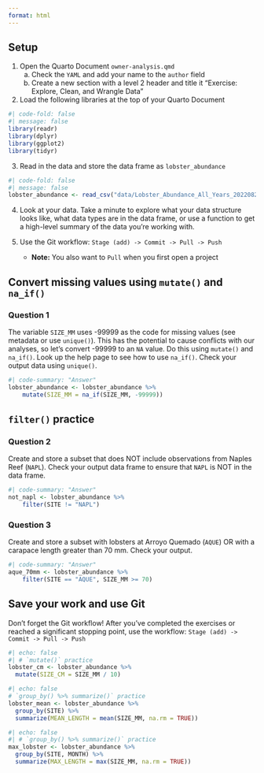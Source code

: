 ```yaml
---
format: html
---
```


::: callout-tip
## Setup

1.  Open the Quarto Document `owner-analysis.qmd`
    a.  Check the `YAML` and add your name to the `author` field
    b.  Create a new section with a level 2 header and title it "Exercise: Explore, Clean, and Wrangle Data"
2.  Load the following libraries at the top of your Quarto Document

```r
#| code-fold: false
#| message: false
library(readr)
library(dplyr)
library(ggplot2)
library(tidyr)
```

3.  Read in the data and store the data frame as `lobster_abundance`

```r
#| code-fold: false
#| message: false
lobster_abundance <- read_csv("data/Lobster_Abundance_All_Years_20220829.csv")
```

4. Look at your data. Take a minute to explore what your data structure looks like, what data types are in the data frame, or use a function to get a high-level summary of the data you're working with.

5. Use the Git workflow: ```Stage (add) -> Commit -> Pull -> Push```
    - **Note:** You also want to `Pull` when you first open a project

:::

## Convert missing values using `mutate()` and `na_if()`

::: callout-note
### Question 1

The variable `SIZE_MM` uses -99999 as the code for missing values (see metadata or use `unique()`). This has the potential to cause conflicts with our analyses, so let's convert -99999 to an `NA` value. Do this using `mutate()` and `na_if()`. Look up the help page to see how to use `na_if()`. Check your output data using `unique()`.
:::

```r
#| code-summary: "Answer"
lobster_abundance <- lobster_abundance %>% 
    mutate(SIZE_MM = na_if(SIZE_MM, -99999))
```

## `filter()` practice

::: callout-note
### Question 2

Create and store a subset that does NOT include observations from Naples Reef (`NAPL`). Check your output data frame to ensure that `NAPL` is NOT in the data frame.
:::

```r
#| code-summary: "Answer"
not_napl <- lobster_abundance %>% 
    filter(SITE != "NAPL")
```

::: callout-note
### Question 3

Create and store a subset with lobsters at Arroyo Quemado (`AQUE`) OR with a carapace length greater than 70 mm. Check your output.
:::

```r
#| code-summary: "Answer"
aque_70mm <- lobster_abundance %>% 
    filter(SITE == "AQUE", SIZE_MM >= 70)
```

::: callout-important
## Save your work and use Git
Don't forget the Git workflow! After you've completed the exercises or reached a significant stopping point, use the workflow: ```Stage (add) -> Commit -> Pull -> Push```
:::


<!--# Extra Questions -->


<!--# Question 4 -->
<!--# Add a new column that contains lobster carapace length converted to centimeters. There are 10 millimeters in 1 centimeter. Check your output. -->

```r
#| echo: false
#| # `mutate()` practice
lobster_cm <- lobster_abundance %>% 
  mutate(SIZE_CM = SIZE_MM / 10)
```

<!--# Question 5 -->
<!--# Find the mean of lobster carapace length using `mean()`, and group by `SITE`. Think about how you want to treat the `NA` values in `SIZE_MM` (Hint: check the arguments in `mean()`). Check your output. -->

```r
#| echo: false
# `group_by() %>% summarize()` practice
lobster_mean <- lobster_abundance %>% 
  group_by(SITE) %>% 
  summarize(MEAN_LENGTH = mean(SIZE_MM, na.rm = TRUE))
```


<!--# Question 6 -->
<!--# Find the maximum carapace length using `max()` and group by `SITE` and `MONTH`. Think about how you want to treat the NA values in `SIZE_MM`. Check your output. -->

```r
#| echo: false
#| # `group_by() %>% summarize()` practice
max_lobster <- lobster_abundance %>% 
  group_by(SITE, MONTH) %>% 
  summarize(MAX_LENGTH = max(SIZE_MM, na.rm = TRUE))
```

